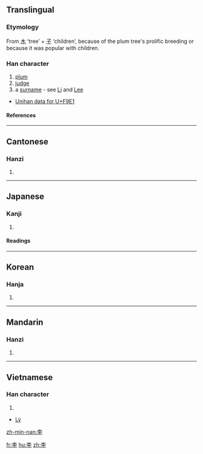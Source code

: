 {{see|李}}

==Translingual==
===Etymology===
From [[木]] ‘tree’ + [[子]] ‘children’, because of the plum tree's prolific breeding or because it was popular with children.
===Han character===
{{Han char|rn=75|rad=木|as=03|sn=7|four=4040<sub>7</sub>|canj=木弓木 (DND)}}
# [[plum]]
# [[judge]]
# a [[surname]] - see [[Li]] and [[Lee]]


* [http://www.unicode.org/cgi-bin/GetUnihanData.pl?codepoint=F9E1 Unihan data for U+F9E1]
====References====
{{Han ref|kx=0511.110|dkj=14459|dj=0895.090|hdz=21162.080|uh=674E|ud=26446|bh=A7F5|bd=42997}}

----
==Cantonese==
===Hanzi===
{{yue-hanzi|jyut=|y=lei5}}
# {{defn|Cantonese}}

----
==Japanese==
===Kanji===
{{ja-kanji|grade=|rs=木03}}
# {{defn|Japanese}} 
====Readings====
{{ja-readings|on=[[り]] (ri)|kun=[[すもも]] (sumomo)}}

----
==Korean==
===Hanja===
{{ko-hanja|hangeul=리>이|eumhun=[[자두]](Jadu)|rv=ri>i|mr=ri>i (Yi as surname)|y=li>i}}
# {{defn|Korean}}

----
==Mandarin==
===Hanzi===
{{cmn-hanzi|pin=[[lǐ]] (li3)|wg=li<sup>3</sup>}}
# {{defn|Mandarin}}

----
==Vietnamese==
===Han character===
{{vi-hantu}}
# {{defn|Vietnamese}}
* [[Lý]]


[[zh-min-nan:李]]

[[fr:李]]
[[hu:李]]
[[zh:李]]